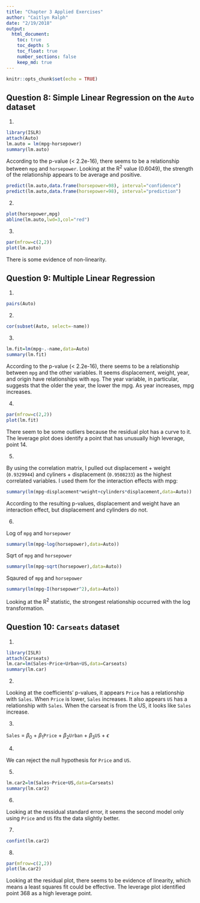 ```yaml
---
title: "Chapter 3 Applied Exercises"
author: "Caitlyn Ralph"
date: "2/19/2018"
output: 
  html_document:
    toc: true
    toc_depth: 5
    toc_float: true
    number_sections: false
    keep_md: true
---
```


```r
knitr::opts_chunk$set(echo = TRUE)
```

## Question 8: Simple Linear Regression on the `Auto` dataset

1. 

```r
library(ISLR)
attach(Auto)
lm.auto = lm(mpg~horsepower)
summary(lm.auto)
```

According to the p-value (< 2.2e-16), there seems to be a relationship between `mpg` and `horsepower`. Looking at the R^2^ value (0.6049), the strength of the relationship appears to be average and positive.

```r
predict(lm.auto,data.frame(horsepower=98), interval="confidence")
predict(lm.auto,data.frame(horsepower=98), interval="prediction")
```

2. 

```r
plot(horsepower,mpg)
abline(lm.auto,lwd=3,col="red")
```

3. 

```r
par(mfrow=c(2,2))
plot(lm.auto)
```

There is some evidence of non-linearity.

## Question 9: Multiple Linear Regression

1. 

```r
pairs(Auto)
```

2. 

```r
cor(subset(Auto, select=-name))
```

3. 

```r
lm.fit=lm(mpg~.-name,data=Auto)
summary(lm.fit)
```

According to the p-value (< 2.2e-16), there seems to be a relationship between `mpg` and the other variables. It seems displacement, weight, year, and origin have relationships with `mpg`. The year variable, in particular, suggests that the older the year, the lower the mpg. As year increases, mpg increases.

4. 

```r
par(mfrow=c(2,2))
plot(lm.fit)
```

There seem to be some outliers because the residual plot has a curve to it. The leverage plot does identify a point that has unusually high leverage, point 14.

5. 

By using the correlation matrix, I pulled out displacement + weight (` 0.9329944`) and cyliners + displacement (`0.9508233`) as the highest correlated variables. I used them for the interaction effects with mpg:

```r
summary(lm(mpg~displacement*weight+cylinders*displacement,data=Auto))
```

According to the resulting p-values, displacement and weight have an interaction effect, but displacement and cylinders do not.

6. 

Log of `mpg` and `horsepower`

```r
summary(lm(mpg~log(horsepower),data=Auto))
```

Sqrt of `mpg` and `horsepower`

```r
summary(lm(mpg~sqrt(horsepower),data=Auto))
```

Sqaured of `mpg` and `horsepower`

```r
summary(lm(mpg~I(horsepower^2),data=Auto))
```

Looking at the R^2^ statistic, the strongest relationship occurred with the log transformation.

## Question 10: `Carseats` dataset

1. 

```r
library(ISLR)
attach(Carseats)
lm.car=lm(Sales~Price+Urban+US,data=Carseats)
summary(lm.car)
```

2. 

Looking at the coefficients' p-values, it appears `Price` has a relationship with `Sales`. When `Price` is lower, `Sales` increases. It also appears `US` has a relationship with `Sales`. When the carseat is from the US, it looks like `Sales` increase.

3. 

`Sales` = $\beta$~0~ + $\beta$~1~`Price` + $\beta$~2~`Urban` + $\beta$~3~`US` + $\epsilon$

4. 

We can reject the null hypothesis for `Price` and `US`.

5. 

```r
lm.car2=lm(Sales~Price+US,data=Carseats)
summary(lm.car2)
```

6. 

Looking at the ressidual standard error, it seems the second model only using `Price` and `US` fits the data slightly better.

7. 

```r
confint(lm.car2)
```

8. 

```r
par(mfrow=c(2,2))
plot(lm.car2)
```

Looking at the residual plot, there seems to be evidence of linearity, which means a least squares fit could be effective. The leverage plot identified point 368 as a high leverage point.